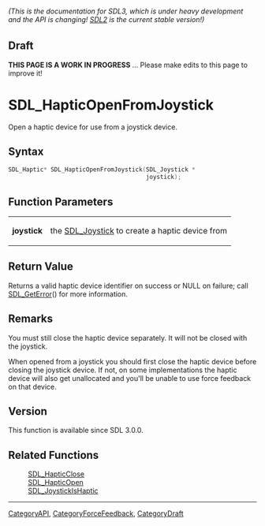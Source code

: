 ====== (This is the documentation for SDL3, which is under heavy development and the API is changing! [https://wiki.libsdl.org/ SDL2] is the current stable version!) ======

== Draft ==

'''THIS PAGE IS A WORK IN PROGRESS''' ... Please make edits to this page to improve it!
= SDL_HapticOpenFromJoystick =

Open a haptic device for use from a joystick device.

== Syntax ==

<syntaxhighlight lang='c'>
SDL_Haptic* SDL_HapticOpenFromJoystick(SDL_Joystick *
                                       joystick);
</syntaxhighlight>

== Function Parameters ==

{|
|'''joystick'''
|the [[SDL_Joystick]] to create a haptic device from
|}

== Return Value ==

Returns a valid haptic device identifier on success or NULL on failure;
call [[SDL_GetError]]() for more information.

== Remarks ==

You must still close the haptic device separately. It will not be closed
with the joystick.

When opened from a joystick you should first close the haptic device before
closing the joystick device. If not, on some implementations the haptic
device will also get unallocated and you'll be unable to use force feedback
on that device.

== Version ==

This function is available since SDL 3.0.0.

== Related Functions ==

:[[SDL_HapticClose]]
:[[SDL_HapticOpen]]
:[[SDL_JoystickIsHaptic]]

----
[[CategoryAPI]], [[CategoryForceFeedback]], [[CategoryDraft]]


